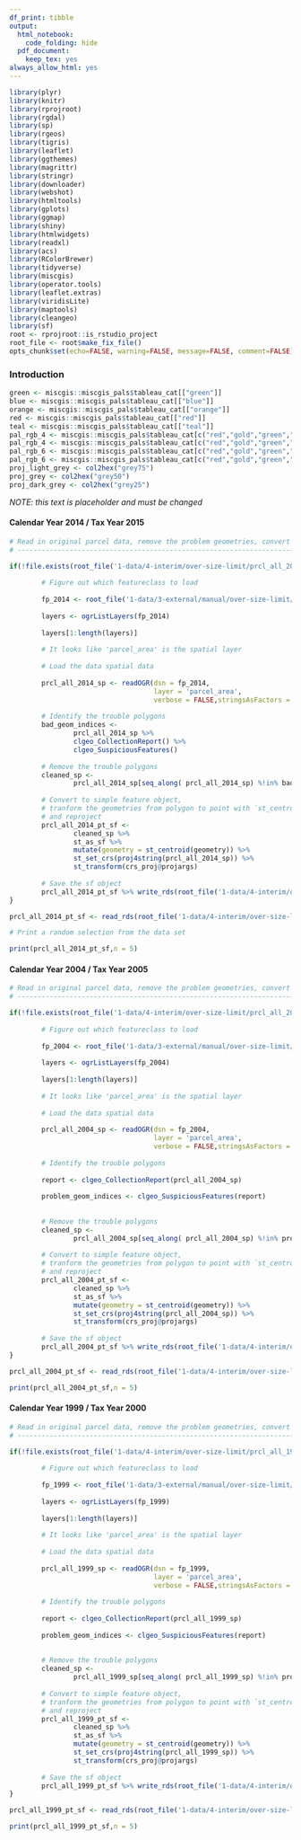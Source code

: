 ```yaml
---
df_print: tibble
output:
  html_notebook:
    code_folding: hide
  pdf_document:
    keep_tex: yes
always_allow_html: yes
---
```


```r
library(plyr)
library(knitr)
library(rprojroot)
library(rgdal)
library(sp)
library(rgeos)
library(tigris)
library(leaflet)
library(ggthemes)
library(magrittr)
library(stringr)
library(downloader)
library(webshot)
library(htmltools)
library(gplots)
library(ggmap)
library(shiny)
library(htmlwidgets)
library(readxl)
library(acs)
library(RColorBrewer)
library(tidyverse)
library(miscgis)
library(operator.tools)
library(leaflet.extras)
library(viridisLite)
library(maptools)
library(cleangeo)
library(sf)
root <- rprojroot::is_rstudio_project
root_file <- root$make_fix_file()
opts_chunk$set(echo=FALSE, warning=FALSE, message=FALSE, comment=FALSE)
```

### Introduction {-}

```r
green <- miscgis::miscgis_pals$tableau_cat[["green"]]
blue <- miscgis::miscgis_pals$tableau_cat[["blue"]]
orange <- miscgis::miscgis_pals$tableau_cat[["orange"]]
red <- miscgis::miscgis_pals$tableau_cat[["red"]]
teal <- miscgis::miscgis_pals$tableau_cat[["teal"]]
pal_rgb_4 <- miscgis::miscgis_pals$tableau_cat[c("red","gold","green","blue")] %>% unlist %>% palette()
pal_rgb_4 <- miscgis::miscgis_pals$tableau_cat[c("red","gold","green","blue")] %>% unlist %>% palette()
pal_rgb_6 <- miscgis::miscgis_pals$tableau_cat[c("red","gold","green","blue","orange","purple")] %>% unlist %>% palette()
pal_rgb_6 <- miscgis::miscgis_pals$tableau_cat[c("red","gold","green","blue","orange","purple")] %>% unlist %>% palette()
proj_light_grey <- col2hex("grey75")
proj_grey <- col2hex("grey50")
proj_dark_grey <- col2hex("grey25")
```

_NOTE: this text is placeholder and must be changed_

#### Calendar Year 2014 / Tax Year 2015 {-}
```r

# Read in original parcel data, remove the problem geometries, convert to points
# -----------------------------------------------------------------------------

if(!file.exists(root_file('1-data/4-interim/over-size-limit/prcl_all_2014_pt_sf.rds'))){
        
        # Figure out which featureclass to load
        
        fp_2014 <- root_file('1-data/3-external/manual/over-size-limit/Year2015.gdb/')
        
        layers <- ogrListLayers(fp_2014)
        
        layers[1:length(layers)]
        
        # It looks like 'parcel_area' is the spatial layer        
        
        # Load the data spatial data
        
        prcl_all_2014_sp <- readOGR(dsn = fp_2014,
                                    layer = 'parcel_area',
                                    verbose = FALSE,stringsAsFactors = FALSE)
        
        # Identify the trouble polygons
        bad_geom_indices <- 
                prcl_all_2014_sp %>% 
                clgeo_CollectionReport() %>% 
                clgeo_SuspiciousFeatures()
        
        # Remove the trouble polygons
        cleaned_sp <- 
                prcl_all_2014_sp[seq_along( prcl_all_2014_sp) %!in% bad_geom_indices,]
        
        # Convert to simple feature object,
        # tranform the geometries from polygon to point with `st_centroid()`,
        # and reproject
        prcl_all_2014_pt_sf <- 
                cleaned_sp %>% 
                st_as_sf %>% 
                mutate(geometry = st_centroid(geometry)) %>% 
                st_set_crs(proj4string(prcl_all_2014_sp)) %>% 
                st_transform(crs_proj@projargs)
        
        # Save the sf object
        prcl_all_2014_pt_sf %>% write_rds(root_file('1-data/4-interim/over-size-limit/prcl_all_2014_pt_sf.rds'))
}

prcl_all_2014_pt_sf <- read_rds(root_file('1-data/4-interim/over-size-limit/prcl_all_2014_pt_sf.rds'))

# Print a random selection from the data set

print(prcl_all_2014_pt_sf,n = 5)


```


#### Calendar Year 2004 / Tax Year 2005 {-}
```r

# Read in original parcel data, remove the problem geometries, convert to points
# -----------------------------------------------------------------------------

if(!file.exists(root_file('1-data/4-interim/over-size-limit/prcl_all_2004_pt_sf.rds'))){
        
        # Figure out which featureclass to load
        
        fp_2004 <- root_file('1-data/3-external/manual/over-size-limit/Year2005.gdb/')
        
        layers <- ogrListLayers(fp_2004)
        
        layers[1:length(layers)]
        
        # It looks like 'parcel_area' is the spatial layer        
        
        # Load the data spatial data
        
        prcl_all_2004_sp <- readOGR(dsn = fp_2004,
                                    layer = 'parcel_area',
                                    verbose = FALSE,stringsAsFactors = FALSE)
        
        # Identify the trouble polygons
        
        report <- clgeo_CollectionReport(prcl_all_2004_sp)
        
        problem_geom_indices <- clgeo_SuspiciousFeatures(report)
                
        
        # Remove the trouble polygons
        cleaned_sp <- 
                prcl_all_2004_sp[seq_along( prcl_all_2004_sp) %!in% problem_geom_indices,]
        
        # Convert to simple feature object,
        # tranform the geometries from polygon to point with `st_centroid()`,
        # and reproject
        prcl_all_2004_pt_sf <- 
                cleaned_sp %>% 
                st_as_sf %>% 
                mutate(geometry = st_centroid(geometry)) %>% 
                st_set_crs(proj4string(prcl_all_2004_sp)) %>% 
                st_transform(crs_proj@projargs)
        
        # Save the sf object
        prcl_all_2004_pt_sf %>% write_rds(root_file('1-data/4-interim/over-size-limit/prcl_all_2004_pt_sf.rds'))
}

prcl_all_2004_pt_sf <- read_rds(root_file('1-data/4-interim/over-size-limit/prcl_all_2004_pt_sf.rds'))

print(prcl_all_2004_pt_sf,n = 5)

```


#### Calendar Year 1999 / Tax Year 2000 {-}
```r

# Read in original parcel data, remove the problem geometries, convert to points
# -----------------------------------------------------------------------------

if(!file.exists(root_file('1-data/4-interim/over-size-limit/prcl_all_1999_pt_sf.rds'))){
        
        # Figure out which featureclass to load
        
        fp_1999 <- root_file('1-data/3-external/manual/over-size-limit/Year2000.gdb/')
        
        layers <- ogrListLayers(fp_1999)
        
        layers[1:length(layers)]
        
        # It looks like 'parcel_area' is the spatial layer        
        
        # Load the data spatial data
        
        prcl_all_1999_sp <- readOGR(dsn = fp_1999,
                                    layer = 'parcel_area',
                                    verbose = FALSE,stringsAsFactors = FALSE)
        
        # Identify the trouble polygons
        
        report <- clgeo_CollectionReport(prcl_all_1999_sp)
        
        problem_geom_indices <- clgeo_SuspiciousFeatures(report)
                
        
        # Remove the trouble polygons
        cleaned_sp <- 
                prcl_all_1999_sp[seq_along( prcl_all_1999_sp) %!in% problem_geom_indices,]
        
        # Convert to simple feature object,
        # tranform the geometries from polygon to point with `st_centroid()`,
        # and reproject
        prcl_all_1999_pt_sf <- 
                cleaned_sp %>% 
                st_as_sf %>% 
                mutate(geometry = st_centroid(geometry)) %>% 
                st_set_crs(proj4string(prcl_all_1999_sp)) %>% 
                st_transform(crs_proj@projargs)
        
        # Save the sf object
        prcl_all_1999_pt_sf %>% write_rds(root_file('1-data/4-interim/over-size-limit/prcl_all_1999_pt_sf.rds'))
}

prcl_all_1999_pt_sf <- read_rds(root_file('1-data/4-interim/over-size-limit/prcl_all_1999_pt_sf.rds'))

print(prcl_all_1999_pt_sf,n = 5)

```








